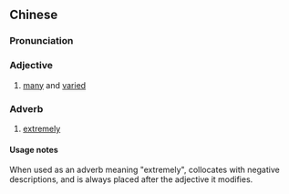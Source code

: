 {{also|万状}}
==Chinese==
{{zh-forms|s=万状}}

===Pronunciation===
{{zh-pron
|m=wànzhuàng
|cat=a,adv
}}

===Adjective===
{{zh-adj}}

# [[many]] and [[varied]]

===Adverb===
{{zh-adv}}

# [[extremely]]

====Usage notes====
When used as an adverb meaning "extremely", {{zh-l|萬狀}} collocates with negative descriptions, and is always placed after the adjective it modifies.